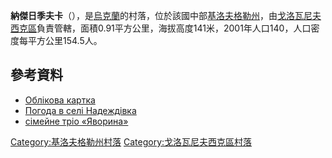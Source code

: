 {{coord|48|12|21|N|30|28|9|E|scale:100000_region:UA|display=title}}

'''納傑日季夫卡'''（{{lang-uk|Надеждівка}}），是[[烏克蘭|烏克蘭]]的村落，位於該國中部[[基洛夫格勒州|基洛夫格勒州]]，由[[戈洛瓦尼夫西克區|戈洛瓦尼夫西克區]]負責管轄，面積0.91平方公里，海拔高度141米，2001年人口140，人口密度每平方公里154.5人。

==參考資料==
* [http://gska2.rada.gov.ua/pls/z7502/A005?rdat1=11.11.2008&rf7571=16573 Облікова картка]{{dead link|date=2018年4月 |bot=InternetArchiveBot |fix-attempted=yes }}
* [http://weather.in.ua/ua/kirovogradskaja/16566 Погода в селі Надеждівка] {{Wayback|url=http://weather.in.ua/ua/kirovogradskaja/16566 |date=20160305113939 }}
* [https://web.archive.org/web/20160305072609/http://www.kr2012.com/leisure/music/music_art_group/index.php?SECTION_ID=4299&ELEMENT_ID=100426 сімейне тріо «Яворина»]

{{DEFAULTSORT:Надеждівка}}
[[Category:基洛夫格勒州村落|Category:基洛夫格勒州村落]]
[[Category:戈洛瓦尼夫西克區村落|Category:戈洛瓦尼夫西克區村落]]


{{Kirovohrad-geo-stub}}